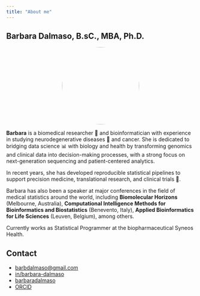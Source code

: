 ```yaml
---
title: "About me"
---
```


<div class="content-box">

## Barbara Dalmaso, B.sC., MBA, Ph.D.

::: {style="text-align:center;"}
<img src="data/img.jpg" style="border-radius:50%;" width="206"/>
:::

**Barbara** is a biomedical researcher 🔬 and bioinformatician with experience in studying neurodegenerative diseases 🧠 and cancer. She is dedicated to bridging data science 📊 with biology and health by transforming genomics and clinical data into decision-making processes, with a strong focus on next-generation sequencing and patient-centered analytics.

In recent years, she has developed reproducible statistical pipelines to support precision medicine, translational research, and clinical trials 🧫.

Barbara has also been a speaker at major conferences in the field of medical statistics around the world, including **Biomolecular Horizons** (Melbourne, Australia), **Computational Intelligence Methods for Bioinformatics and Biostatistics** (Benevento, Italy), **Applied Bioinformatics for Life Sciences** (Leuven, Belgium), among others.

Currently works as Statistical Programmer at the biopharmaceutical Syneos Health.

## Contact

- <i class="fas fa-envelope"></i> [barbdalmaso@gmail.com](mailto:barbdalmaso@gmail.com)  
- <i class="fab fa-linkedin"></i> [in/barbara-dalmaso](https://www.linkedin.com/in/barbara-dalmaso/)  
- <i class="fab fa-github"></i> [barbaradalmaso](https://github.com/barbaradalmaso)  
- <i class="fab fa-orcid"></i> [ORCID](https://orcid.org/0000-0002-1189-5837)  

</div>